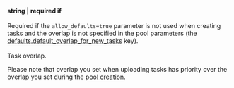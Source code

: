 **string \| required if**<br/><br/>Required if the `allow_defaults=true` parameter is not used when creating tasks and the overlap is not specified in the pool parameters (the [defaults.default_overlap_for_new_tasks](/docs/api/create-pool#default-overlap-tasks) key).<br/><br/>Task overlap.

<Note mode="warning" title="Warning">

Please note that overlap you set when uploading tasks has priority over the overlap you set during the [pool creation](/docs/api/create-pool).

</Note>